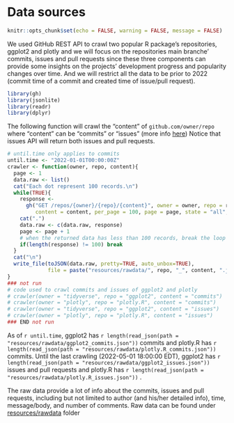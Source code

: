 # Data sources

```r
knitr::opts_chunk$set(echo = FALSE, warning = FALSE, message = FALSE)
```
We used GitHub REST API to crawl two popular R package's repositories, ggplot2 and plotly and we will focus on the repositories main branche' commits, issues and pull requests since these three components can provide some insights on the projects' development progress and popularity changes over time. And we will restrict all the data to be prior to 2022 (commit time of a commit and created time of issue/pull request). 

```r
library(gh)
library(jsonlite)
library(readr)
library(dplyr)
```

The following function will crawl the "content" of `github.com/owner/repo` where "content" can be "commits" or "issues" (more info [here](https://docs.github.com/en/rest){target="_blank"}) Notice that issues API will return both issues and pull requests.
```r
# until.time only applies to commits
until.time <- "2022-01-01T00:00:00Z"
crawler <- function(owner, repo, content){
  page <- 1
  data.raw <- list()
  cat("Each dot represent 100 records.\n")
  while(TRUE){
    response <- 
      gh("GET /repos/{owner}/{repo}/{content}", owner = owner, repo = repo, 
         content = content, per_page = 100, page = page, state = "all", until = until.time) 
    cat(".")
    data.raw <- c(data.raw, response)
    page <- page + 1
    # when the returned data has less than 100 records, break the loop since all the record has been crawled
    if(length(response) != 100) break
  }
  cat("\n")
  write_file(toJSON(data.raw, pretty=TRUE, auto_unbox=TRUE), 
             file = paste("resources/rawdata/", repo, "_", content, ".json", sep = ""))
}
### not run
# code used to crawl commits and issues of ggplot2 and plotly
# crawler(owner = "tidyverse", repo = "ggplot2", content = "commits")
# crawler(owner = "plotly", repo = "plotly.R", content = "commits")
# crawler(owner = "tidyverse", repo = "ggplot2", content = "issues")
# crawler(owner = "plotly", repo = "plotly.R", content = "issues")
### END not run
```

As of `r until.time`, ggplot2 has `r length(read_json(path = "resources/rawdata/ggplot2_commits.json"))` commits and plotly.R has `r length(read_json(path = "resources/rawdata/plotly.R_commits.json"))` commits. Until the last crawling (2022-05-01 18:00:00 EDT), ggplot2 has `r length(read_json(path = "resources/rawdata/ggplot2_issues.json"))` issues and pull requests and plotly.R has `r length(read_json(path = "resources/rawdata/plotly.R_issues.json"))` . 

The raw data provide a lot of info about the commits, issues and pull requests, including but not limited to author (and his/her detailed info), time, message/body, and number of comments. Raw data can be found under [resources/rawdata](https://github.com/5293-project-statistical-graphics/final-project/tree/main/resources/rawdata){target="_blank} folder